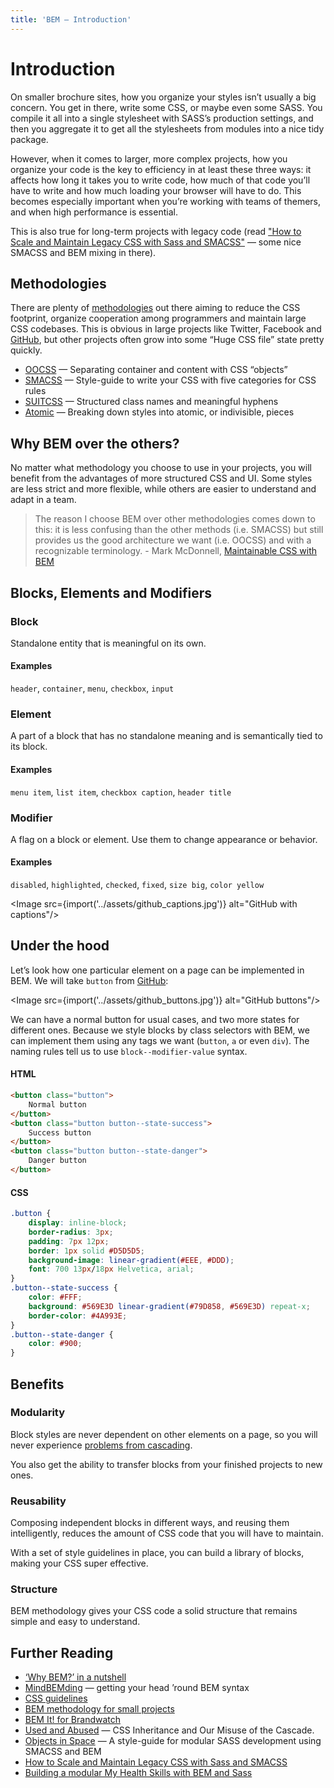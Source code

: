 ```yaml
---
title: 'BEM — Introduction'
---
```


<Layout title={frontmatter.title}>
<div class="max-w-6xl mx-auto px-4 sm:px-6 pt-24 prose">

# Introduction

On smaller brochure sites, how you organize your styles isn’t usually a big concern. You get in there, write some CSS, or maybe even some SASS. You compile it all into a single stylesheet with SASS’s production settings, and then you aggregate it to get all the stylesheets from modules into a nice tidy package.

However, when it comes to larger, more complex projects, how you organize your code is the key to efficiency in at least these three ways: it affects how long it takes you to write code, how much of that code you’ll have to write and how much loading your browser will have to do. This becomes especially important when you’re working with teams of themers, and when high performance is essential.

This is also true for long-term projects with legacy code (read ["How to Scale and Maintain Legacy CSS with Sass and SMACSS"](http://webuild.envato.com/blog/how-to-scale-and-maintain-legacy-css-with-sass-and-smacss/) — some nice SMACSS and BEM mixing in there).

## Methodologies

There are plenty of [methodologies](https://github.com/awesome-css-group/awesome-css#naming-conventions--methodologies-bulb) out there aiming to reduce the CSS footprint, organize cooperation among programmers and maintain large CSS codebases. This is obvious in large projects like Twitter, Facebook and [GitHub](http://markdotto.com/2014/07/23/githubs-css/#two-bundles), but other projects often grow into some “Huge CSS file” state pretty quickly.

- [OOCSS](https://oocss.org/) — Separating container and content with CSS “objects”
- [SMACSS](https://smacss.com/) — Style-guide to write your CSS with five categories for CSS rules
- [SUITCSS](https://suitcss.github.io/) — Structured class names and meaningful hyphens
- [Atomic](https://acss.io/) — Breaking down styles into atomic, or indivisible, pieces

## Why BEM over the others?

No matter what methodology you choose to use in your projects, you will benefit from the advantages of more structured CSS and UI. Some styles are less strict and more flexible, while others are easier to understand and adapt in a team.

> The reason I choose BEM over other methodologies comes down to this: it is less confusing than the other methods (i.e. SMACSS) but still provides us the good architecture we want (i.e. OOCSS) and with a recognizable terminology. - Mark McDonnell, [Maintainable CSS with BEM](https://www.zcfy.cc/original/maintainable-css-with-bem)

## Blocks, Elements and Modifiers

### Block

Standalone entity that is meaningful on its own.

#### Examples

`header`, `container`, `menu`, `checkbox`, `input`

### Element

A part of a block that has no standalone meaning and is semantically tied to its block.

#### Examples

`menu item`, `list item`, `checkbox caption`, `header title`

### Modifier

A flag on a block or element. Use them to change appearance or behavior.

#### Examples

`disabled`, `highlighted`, `checked`, `fixed`, `size big`, `color yellow`

<Image src={import('../assets/github_captions.jpg')} alt="GitHub with captions"/>

## Under the hood

Let’s look how one particular element on a page can be implemented in BEM. We will take `button` from [GitHub](https://primer.style/css/components/buttons):

<Image src={import('../assets/github_buttons.jpg')} alt="GitHub buttons"/>

We can have a normal button for usual cases, and two more states for different ones. Because we style blocks by class selectors with BEM, we can implement them using any tags we want (`button`, `a` or even `div`). The naming rules tell us to use `block--modifier-value` syntax.

#### HTML

```html
<button class="button">
	Normal button
</button>
<button class="button button--state-success">
	Success button
</button>
<button class="button button--state-danger">
	Danger button
</button>
```

#### CSS

```css
.button {
	display: inline-block;
	border-radius: 3px;
	padding: 7px 12px;
	border: 1px solid #D5D5D5;
	background-image: linear-gradient(#EEE, #DDD);
	font: 700 13px/18px Helvetica, arial;
}
.button--state-success {
	color: #FFF;
	background: #569E3D linear-gradient(#79D858, #569E3D) repeat-x;
	border-color: #4A993E;
}
.button--state-danger {
	color: #900;
}
```

## Benefits

### Modularity

Block styles are never dependent on other elements on a page, so you will never experience [problems from cascading](http://www.phase2technology.com/blog/used-and-abused-css-inheritance-and-our-misuse-of-the-cascade/).

You also get the ability to transfer blocks from your finished projects to new ones.

### Reusability

Composing independent blocks in different ways, and reusing them intelligently, reduces the amount of CSS code that you will have to maintain.

With a set of style guidelines in place, you can build a library of blocks, making your CSS super effective.

### Structure

BEM methodology gives your CSS code a solid structure that remains simple and easy to understand.

## Further Reading

- [‘Why BEM?’ in a nutshell](http://blog.decaf.de/2015/06/24/why-bem-in-a-nutshell/)
- [MindBEMding](http://csswizardry.com/2013/01/mindbemding-getting-your-head-round-bem-syntax/) — getting your head ’round BEM syntax
- [CSS guidelines](http://cssguidelin.es/#bem-like-naming)
- [BEM methodology for small projects](http://www.smashingmagazine.com/2014/07/17/bem-methodology-for-small-projects/)
- [BEM It! for Brandwatch](http://www.slideshare.net/MaxShirshin/bem-it-for-brandwatch)
- [Used and Abused](http://www.phase2technology.com/blog/used-and-abused-css-inheritance-and-our-misuse-of-the-cascade/) — CSS Inheritance and Our Misuse of the Cascade.
- [Objects in Space](https://medium.com/objects-in-space/objects-in-space-f6f404727) — A style-guide for modular SASS development using SMACSS and BEM
- [How to Scale and Maintain Legacy CSS with Sass and SMACSS](http://webuild.envato.com/blog/how-to-scale-and-maintain-legacy-css-with-sass-and-smacss/)
- [Building a modular My Health Skills with BEM and Sass](https://bluegg.co.uk/writing/building-my-health-skills-part-3)

</div>
</Layout>
